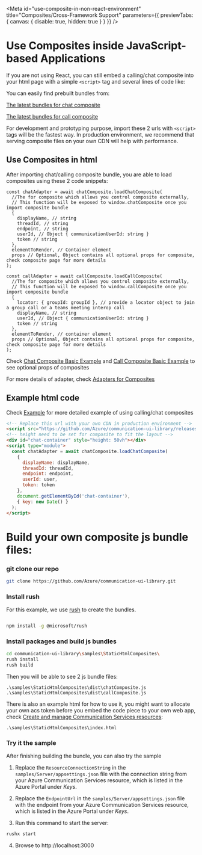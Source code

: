 
<Meta
  id="use-composite-in-non-react-environment"
  title="Composites/Cross-Framework Support"
  parameters={{ previewTabs: { canvas: { disable: true, hidden: true } } }}
/>

# Use Composites inside JavaScript-based Applications

If you are not using React, you can still embed a calling/chat composite into your html page with a simple `<script>` tag and several lines of code like:

You can easily find prebuilt bundles from:

[The latest bundles for chat composite](https://github.com/Azure/communication-ui-library/releases/latest/download/chatComposite.js)

[The latest bundles for call composite](https://github.com/Azure/communication-ui-library/releases/latest/download/callComposite.js)

For development and prototyping purpose, import these 2 urls with `<script>` tags will be the fastest way. In production environment, we recommend that serving composite files on your own CDN will help with performance.

## Use Composites in html

After importing chat/calling composite bundle, you are able to load composites using these 2 code snippets:

```tsx
const chatAdapter = await chatComposite.loadChatComposite(
  //The for composite which allows you control composite externally,
  // This function will be exposed to window.chatComposite once you import composite bundle
  {
    displayName, // string
    threadId, // string
    endpoint, // string
    userId, // Object { communicationUserId: string }
    token // string
  },
  elementToRender, // Container element
  props // Optional, Object contains all optional props for composite, check composite page for more details
);
```

```tsx
const callAdapter = await callComposite.loadCallComposite(
  //The for composite which allows you control composite externally,
  // This function will be exposed to window.callComposite once you import composite bundle
  {
    locator: { groupId: groupId }, // provide a locator object to join a group call or a teams meeting interop call
    displayName, // string
    userId, // Object { communicationUserId: string }
    token // string
  },
  elementToRender, // container element
  props // Optional, Object contains all optional props for composite, check composite page for more details
);
```

Check [Chat Composite Basic Example](./?path=/docs/composites-chat-basicexample--basic-example) and [Call Composite Basic Example](./?path=/docs/composites-call-basicexample--basic-example) to see optional props of composites

For more details of adapter, check [Adapters for Composites](./?path=/story/composite-adapters--page)

## Example html code

Check [Example](https://github.com/Azure/communication-ui-library/blob/PublicPreview/1.0.0-beta.3/samples/StaticHtmlComposites/index.html) for more detailed example of using calling/chat composites

```html
<!-- Replace this url with your own CDN in production environment -->
<script src="https://github.com/Azure/communication-ui-library/releases/latest/download/chatComposite.js"></script>
<!-- height need to be set for composite to fit the layout -->
<div id="chat-container" style="height: 50vh"></div>
<script type="module">
  const chatAdapter = await chatComposite.loadChatComposite(
    {
      displayName: displayName,
      threadId: threadId,
      endpoint: endpoint,
      userId: user,
      token: token
    },
    document.getElementById('chat-container'),
    { key: new Date() }
  );
</script>
```

# Build your own composite js bundle files:

### git clone our repo

```bash
git clone https://github.com/Azure/communication-ui-library.git
```

### Install rush

For this example, we use [rush](https://rushjs.io/) to create the bundles.

```bash

npm install -g @microsoft/rush

```

### Install packages and build js bundles

```bash
cd communication-ui-library\samples\StaticHtmlComposites\
rush install
rush build
```

Then you will be able to see 2 js bundle files:

```
.\samples\StaticHtmlComposites\dist\chatComposite.js
.\samples\StaticHtmlComposites\dist\callComposite.js
```

There is also an example html for how to use it, you might want to allocate your own acs token before you embed the code piece to your own web app, check [Create and manage Communication Services resources](https://docs.microsoft.com/azure/communication-services/quickstarts/create-communication-resource?tabs=windows&pivots=platform-azp):

```
.\samples\StaticHtmlComposites\index.html
```

### Try it the sample

After finishing building the bundle, you can also try the sample

1. Replace the `ResourceConnectionString` in the `samples/Server/appsettings.json` file with the connection string from your Azure Communication Services resource, which is listed in the Azure Portal under _Keys_.

2. Replace the `EndpointUrl` in the `samples/Server/appsettings.json` file with the endpoint from your Azure Communication Services resource, which is listed in the Azure Portal under _Keys_.

3. Run this command to start the server:

```bash
rushx start
```

4. Browse to http://localhost:3000
